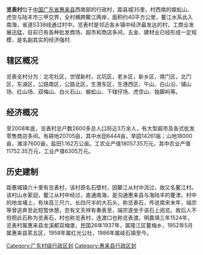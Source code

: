 {{unreferenced|time=2016-05-25T03:47:52+00:00}}
'''览表村'''位于[[中国|中国]][[广东省|广东省]][[惠来县|惠来县]]西南部的行政村，距县城35里，村西南的娱蚣山、虎空与陆丰市三甲交界，全村横跨鰲江两岸，面积约40平方公里，鳌江水系此入南海，省道S338线通过村中。览表村是邻近各乡镇中经济最发达的村，工商业发展迅猛，目前已有各种批发商场、超市和商店多间，五金、建材业已经形成一定规模，是名副其实的经济强村.

==辖区概况==
览表全村分为：北宅社区，世铿新村，北坑区，老乡区，新乡区，南门区，北门区，东湖区，公路南区，公路北区，生港东区，生港西区、午山、白山沿、铺山场、红山场、双梅山、白火石山、蜈蚣山、下辖仔场、虎空山、独脚屿等。

==经济概况==
至2008年底，览表村总户数2600多总人口将近3万余人，有大型超市及各式批发零售商店多间。有耕地20705亩，其中水田6444亩，旱园14261亩；山地18000亩，滩涂7600亩，盐田1.162万公亩。工农业产值18057.35万元，其中农业产值11752.35万元，工业产值6305万元。
==历史建制==
距惠城镇六十里有览表村，该村原名石壁村，因鰲江从村中流过，故又名鳌江村。该村山水萦迴，鳌江从村中经过，直通南海，是沟通惠来县与海陆丰的要津。村中的地龙埔上，有块高三尺六、长四尺半的大石头，称览表石，传说南宋末年，端宗等曾逃奔至此短暂休憩，忽有文天祥有奏表至，端宗遂坐于该石上阅览。故后人不但把此石称为览表石，村也称览表村，连渡口也称览表渡。明嘉靖三年1524年，览表村属惠来县龙溪都双梅堡，民国26年1937年，属隆江区鳌梅乡，1952年5月属惠来县笫五区，1958年属红光公社，1986年属岐石镇至今。

[[Category:广东村级行政区划|Category:广东村级行政区划]]
[[Category:惠来县行政区划|Category:惠来县行政区划]]